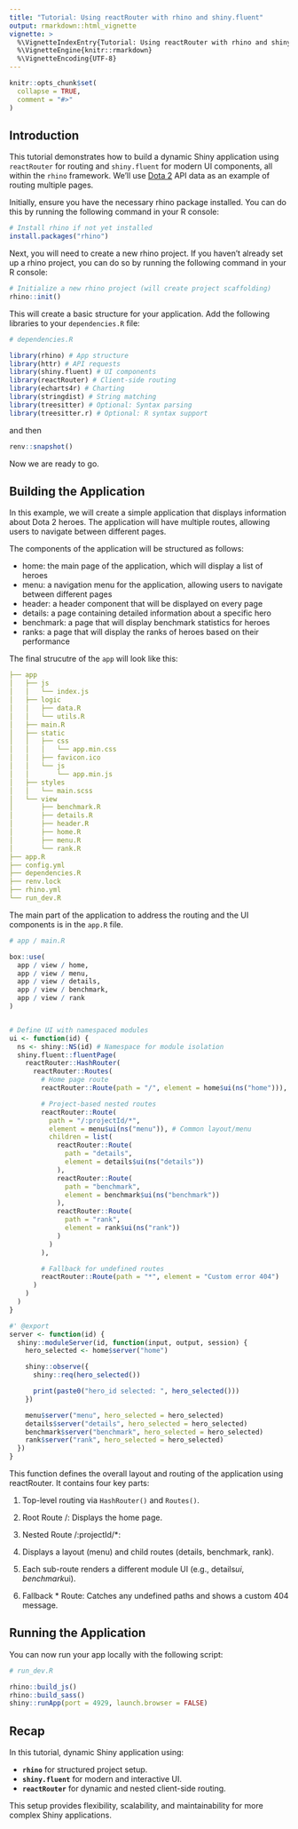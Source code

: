```yaml
---
title: "Tutorial: Using reactRouter with rhino and shiny.fluent"
output: rmarkdown::html_vignette
vignette: >
  %\VignetteIndexEntry{Tutorial: Using reactRouter with rhino and shiny.fluent}
  %\VignetteEngine{knitr::rmarkdown}
  %\VignetteEncoding{UTF-8}
---
```


```r
knitr::opts_chunk$set(
  collapse = TRUE,
  comment = "#>"
)
```

## Introduction

This tutorial demonstrates how to build a dynamic Shiny application using `reactRouter` for routing and `shiny.fluent` for modern UI components, all within the `rhino` framework. We'll use [Dota 2](https://www.opendota.com/) API data as an example of routing multiple pages.

Initially, ensure you have the necessary rhino package installed. You can do this by running the following command in your R console:

```r
# Install rhino if not yet installed
install.packages("rhino")
```

Next, you will need to create a new rhino project. If you haven't already set up a rhino project, you can do so by running the following command in your R console:

```r
# Initialize a new rhino project (will create project scaffolding)
rhino::init()
```

This will create a basic structure for your application. Add the following libraries to your `dependencies.R` file:

```r
# dependencies.R

library(rhino) # App structure
library(httr) # API requests
library(shiny.fluent) # UI components
library(reactRouter) # Client-side routing
library(echarts4r) # Charting
library(stringdist) # String matching
library(treesitter) # Optional: Syntax parsing
library(treesitter.r) # Optional: R syntax support
```

and then

```r
renv::snapshot()
```

Now we are ready to go.

## Building the Application

In this example, we will create a simple application that displays information about Dota 2 heroes. The application will have multiple routes, allowing users to navigate between different pages.

The components of the application will be structured as follows:

- home: the main page of the application, which will display a list of heroes
- menu: a navigation menu for the application, allowing users to navigate between different pages
- header: a header component that will be displayed on every page
- details: a page containing detailed information about a specific hero
- benchmark: a page that will display benchmark statistics for heroes
- ranks: a page that will display the ranks of heroes based on their performance

The final strucutre of the `app` will look like this:

```yml
├── app
│   ├── js
│   │   └── index.js
│   ├── logic
│   │   ├── data.R
│   │   └── utils.R
│   ├── main.R
│   ├── static
│   │   ├── css
│   │   │   └── app.min.css
│   │   ├── favicon.ico
│   │   └── js
│   │       └── app.min.js
│   ├── styles
│   │   └── main.scss
│   └── view
│       ├── benchmark.R
│       ├── details.R
│       ├── header.R
│       ├── home.R
│       ├── menu.R
│       └── rank.R
├── app.R
├── config.yml
├── dependencies.R
├── renv.lock
├── rhino.yml
└── run_dev.R
```

The main part of the application to address the routing and the UI components is in the `app.R` file. 

```r
# app / main.R

box::use(
  app / view / home,
  app / view / menu,
  app / view / details,
  app / view / benchmark,
  app / view / rank
)


# Define UI with namespaced modules
ui <- function(id) {
  ns <- shiny::NS(id) # Namespace for module isolation
  shiny.fluent::fluentPage(
    reactRouter::HashRouter(
      reactRouter::Routes(
        # Home page route
        reactRouter::Route(path = "/", element = home$ui(ns("home"))),

        # Project-based nested routes
        reactRouter::Route(
          path = "/:projectId/*",
          element = menu$ui(ns("menu")), # Common layout/menu
          children = list(
            reactRouter::Route(
              path = "details",
              element = details$ui(ns("details"))
            ),
            reactRouter::Route(
              path = "benchmark",
              element = benchmark$ui(ns("benchmark"))
            ),
            reactRouter::Route(
              path = "rank",
              element = rank$ui(ns("rank"))
            )
          )
        ),

        # Fallback for undefined routes
        reactRouter::Route(path = "*", element = "Custom error 404")
      )
    )
  )
}

#' @export
server <- function(id) {
  shiny::moduleServer(id, function(input, output, session) {
    hero_selected <- home$server("home")

    shiny::observe({
      shiny::req(hero_selected())

      print(paste0("hero_id selected: ", hero_selected()))
    })

    menu$server("menu", hero_selected = hero_selected)
    details$server("details", hero_selected = hero_selected)
    benchmark$server("benchmark", hero_selected = hero_selected)
    rank$server("rank", hero_selected = hero_selected)
  })
}
```

This function defines the overall layout and routing of the application using reactRouter. It contains four key parts:

1. Top-level routing via `HashRouter()` and `Routes()`.

2. Root Route /: Displays the home page.

3. Nested Route /:projectId/*:

  1. Displays a layout (menu) and child routes (details, benchmark, rank).

  2. Each sub-route renders a different module UI (e.g., details$ui, benchmark$ui).

4. Fallback * Route: Catches any undefined paths and shows a custom 404 message.

## Running the Application

You can now run your app locally with the following script:

```r
# run_dev.R

rhino::build_js()
rhino::build_sass()
shiny::runApp(port = 4929, launch.browser = FALSE)
```

## Recap

In this tutorial, dynamic Shiny application using:

- **`rhino`** for structured project setup.
- **`shiny.fluent`** for modern and interactive UI.
- **`reactRouter`** for dynamic and nested client-side routing.

This setup provides flexibility, scalability, and maintainability for more complex Shiny applications.